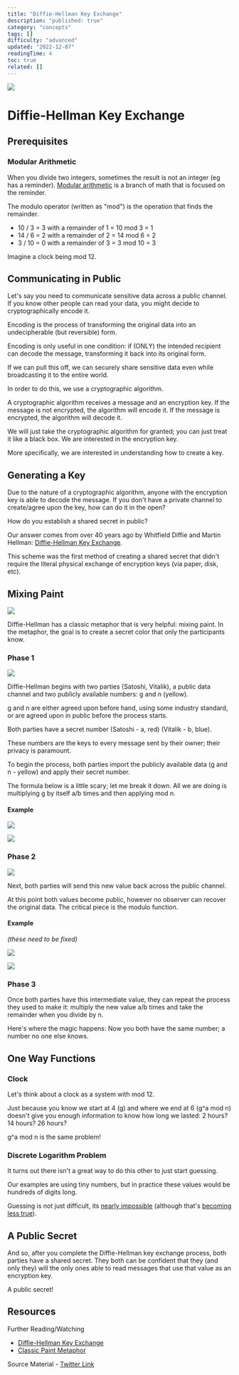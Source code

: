 ```yaml
---
title: "Diffie-Hellman Key Exchange"
description: "published: true"
category: "concepts"
tags: []
difficulty: "advanced"
updated: "2022-12-07"
readingTime: 4
toc: true
related: []
---
```


![](/images/diffie-hellman-1.jpeg)

# Diffie-Hellman Key Exchange

## Prerequisites

### Modular Arithmetic

When you divide two integers, sometimes the result is not an integer (eg has a reminder). [Modular arithmetic](https://www.khanacademy.org/computing/computer-science/cryptography/modarithmetic/a/what-is-modular-arithmetic) is a branch of math that is focused on the reminder.

The modulo operator (written as "mod") is the operation that finds the remainder. 

*   10 / 3 = 3 with a remainder of 1 = 10 mod 3 = 1 
*   14 / 6 = 2 with a remainder of 2 = 14 mod 6 = 2 
*   3 / 10 = 0 with a remainder of 3 = 3 mod 10 = 3 

Imagine a clock being mod 12.

## Communicating in Public 

Let's say you need to communicate sensitive data across a public channel. If you know other people can read your data, you might decide to cryptographically encode it. 

Encoding is the process of transforming the original data into an undecipherable (but reversible) form.

Encoding is only useful in one condition: if (ONLY) the intended recipient can decode the message, transforming it back into its original form. 

If we can pull this off, we can securely share sensitive data even while broadcasting it to the entire world.

In order to do this, we use a cryptographic algorithm. 

A cryptographic algorithm receives a message and an encryption key. If the message is not encrypted, the algorithm will encode it. If the message is encrypted, the algorithm will decode it.

We will just take the cryptographic algorithm for granted; you can just treat it like a black box. We are interested in the encryption key. 

More specifically, we are interested in understanding how to create a key.

## Generating a Key

Due to the nature of a cryptographic algorithm, anyone with the encryption key is able to decode the message. If you don't have a private channel to create/agree upon the key, how can do it in the open? 

How do you establish a shared secret in public?

Our answer comes from over 40 years ago by Whitfield Diffie and Martin Hellman: [Diffie-Hellman Key Exchange](https://en.wikipedia.org/wiki/Diffie%E2%80%93Hellman_key_exchange). 

This scheme was the first method of creating a shared secret that didn't require the literal physical exchange of encryption keys (via paper, disk, etc).

## Mixing Paint

![](/images/diffie-hellman-2.jpeg)

Diffie-Hellman has a classic metaphor that is very helpful: mixing paint. In the metaphor, the goal is to create a secret color that only the participants know.

### Phase 1

![](/images/diffie-hellman-3.jpeg)

Diffie-Hellman begins with two parties (Satoshi, Vitalik), a public data channel and two publicly available numbers: g and n (yellow). 

g and n are either agreed upon before hand, using some industry standard, or are agreed upon in public before the process starts.

Both parties have a secret number (Satoshi - a, red) (Vitalik - b, blue). 

These numbers are the keys to every message sent by their owner; their privacy is paramount.

To begin the process, both parties import the publicly available data (g and n - yellow) and apply their secret number. 

The formula below is a little scary; let me break it down. All we are doing is multiplying g by itself a/b times and then applying mod n.

#### Example

![](/images/diffie-hellman-4.png)

![](/images/diffie-hellman-5.png)

### Phase 2

![](/images/diffie-hellman-6.jpeg)

Next, both parties will send this new value back across the public channel. 

At this point both values become public, however no observer can recover the original data. The critical piece is the modulo function.

#### Example

*(these need to be fixed)*

![](/images/diffie-hellman-7.png)

![](/images/diffie-hellman-8.png)

### Phase 3

Once both parties have this intermediate value, they can repeat the process they used to make it: multiply the new value a/b times and take the remainder when you divide by n. 

Here's where the magic happens: Now you both have the same number; a number no one else knows.

## One Way Functions

### Clock

Let's think about a clock as a system with mod 12. 

Just because you know we start at 4 (g) and where we end at 6 (g^a mod n) doesn't give you enough information to know how long we lasted: 2 hours? 14 hours? 26 hours? 

g^a mod n is the same problem!

### Discrete Logarithm Problem

It turns out there isn't a great way to do this other to just start guessing. 

Our examples are using tiny numbers, but in practice these values would be hundreds of digits long. 

Guessing is not just difficult, its [nearly impossible](https://en.wikipedia.org/wiki/Discrete_logarithm) (although that's [becoming less true](https://en.wikipedia.org/wiki/Shor%27s_algorithm)).

## A Public Secret

And so, after you complete the Diffie-Hellman key exchange process, both parties have a shared secret. They both can be confident that they (and only they) will the only ones able to read messages that use that value as an encryption key. 

A public secret!

## Resources

Further Reading/Watching

*   [Diffie-Hellman Key Exchange](https://www.youtube.com/watch?v=Yjrfm_oRO0w)
*   [Classic Paint Metaphor](https://www.youtube.com/watch?v=NmM9HA2MQGI)

Source Material - [Twitter Link](https://twitter.com/logarithmicrex/status/1580388773937881093)

